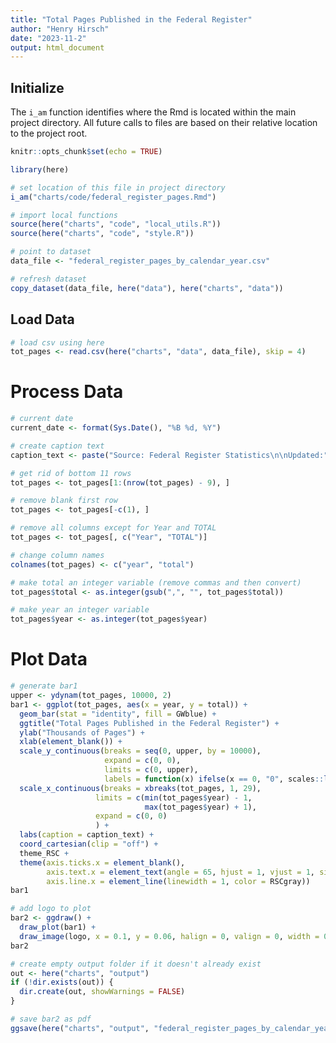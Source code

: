 ```yaml
---
title: "Total Pages Published in the Federal Register"
author: "Henry Hirsch"
date: "2023-11-2"
output: html_document
---
```


## Initialize

The `i_am` function identifies where the Rmd is located within the main project directory. All future calls to files are based on their relative location to the project root.

```r
knitr::opts_chunk$set(echo = TRUE)

library(here)

# set location of this file in project directory
i_am("charts/code/federal_register_pages.Rmd")

# import local functions
source(here("charts", "code", "local_utils.R"))
source(here("charts", "code", "style.R"))

# point to dataset
data_file <- "federal_register_pages_by_calendar_year.csv"

# refresh dataset
copy_dataset(data_file, here("data"), here("charts", "data"))
```

## Load Data

```r
# load csv using here
tot_pages <- read.csv(here("charts", "data", data_file), skip = 4)
```

# Process Data

```r
# current date
current_date <- format(Sys.Date(), "%B %d, %Y")

# create caption text
caption_text <- paste("Source: Federal Register Statistics\n\nUpdated:", current_date)

# get rid of bottom 11 rows
tot_pages <- tot_pages[1:(nrow(tot_pages) - 9), ]

# remove blank first row
tot_pages <- tot_pages[-c(1), ]

# remove all columns except for Year and TOTAL
tot_pages <- tot_pages[, c("Year", "TOTAL")]

# change column names
colnames(tot_pages) <- c("year", "total")

# make total an integer variable (remove commas and then convert)
tot_pages$total <- as.integer(gsub(",", "", tot_pages$total))

# make year an integer variable
tot_pages$year <- as.integer(tot_pages$year)
```


# Plot Data

```r
# generate bar1
upper <- ydynam(tot_pages, 10000, 2)
bar1 <- ggplot(tot_pages, aes(x = year, y = total)) +
  geom_bar(stat = "identity", fill = GWblue) +
  ggtitle("Total Pages Published in the Federal Register") +
  ylab("Thousands of Pages") +
  xlab(element_blank()) +
  scale_y_continuous(breaks = seq(0, upper, by = 10000), 
                     expand = c(0, 0),
                     limits = c(0, upper),
                     labels = function(x) ifelse(x == 0, "0", scales::label_number(scale = 1e-3)(x))) +
  scale_x_continuous(breaks = xbreaks(tot_pages, 1, 29), 
                   limits = c(min(tot_pages$year) - 1, 
                              max(tot_pages$year) + 1), 
                   expand = c(0, 0)
                   ) +
  labs(caption = caption_text) +
  coord_cartesian(clip = "off") +
  theme_RSC +
  theme(axis.ticks.x = element_blank(),
        axis.text.x = element_text(angle = 65, hjust = 1, vjust = 1, size = 12),
        axis.line.x = element_line(linewidth = 1, color = RSCgray))
bar1

# add logo to plot
bar2 <- ggdraw() +
  draw_plot(bar1) +
  draw_image(logo, x = 0.1, y = 0.06, halign = 0, valign = 0, width = 0.2)
bar2
```

```r
# create empty output folder if it doesn't already exist
out <- here("charts", "output")
if (!dir.exists(out)) {
  dir.create(out, showWarnings = FALSE)
}

# save bar2 as pdf
ggsave(here("charts", "output", "federal_register_pages_by_calendar_year_29.pdf"), plot = bar2, width = 12, height = 9, dpi = 300)
```

